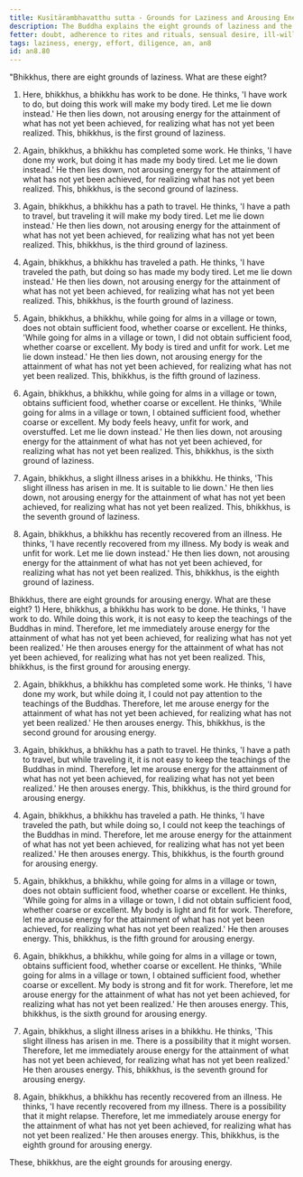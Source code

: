 ```yaml
---
title: Kusītārambhavatthu sutta - Grounds for Laziness and Arousing Energy
description: The Buddha explains the eight grounds of laziness and the eight grounds for arousing energy.
fetter: doubt, adherence to rites and rituals, sensual desire, ill-will
tags: laziness, energy, effort, diligence, an, an8
id: an8.80
---
```


"Bhikkhus, there are eight grounds of laziness. What are these eight?

1) Here, bhikkhus, a bhikkhu has work to be done. He thinks, 'I have work to do, but doing this work will make my body tired. Let me lie down instead.' He then lies down, not arousing energy for the attainment of what has not yet been achieved, for realizing what has not yet been realized. This, bhikkhus, is the first ground of laziness.

2) Again, bhikkhus, a bhikkhu has completed some work. He thinks, 'I have done my work, but doing it has made my body tired. Let me lie down instead.' He then lies down, not arousing energy for the attainment of what has not yet been achieved, for realizing what has not yet been realized. This, bhikkhus, is the second ground of laziness.

3) Again, bhikkhus, a bhikkhu has a path to travel. He thinks, 'I have a path to travel, but traveling it will make my body tired. Let me lie down instead.' He then lies down, not arousing energy for the attainment of what has not yet been achieved, for realizing what has not yet been realized. This, bhikkhus, is the third ground of laziness.

4) Again, bhikkhus, a bhikkhu has traveled a path. He thinks, 'I have traveled the path, but doing so has made my body tired. Let me lie down instead.' He then lies down, not arousing energy for the attainment of what has not yet been achieved, for realizing what has not yet been realized. This, bhikkhus, is the fourth ground of laziness.

5) Again, bhikkhus, a bhikkhu, while going for alms in a village or town, does not obtain sufficient food, whether coarse or excellent. He thinks, 'While going for alms in a village or town, I did not obtain sufficient food, whether coarse or excellent. My body is tired and unfit for work. Let me lie down instead.' He then lies down, not arousing energy for the attainment of what has not yet been achieved, for realizing what has not yet been realized. This, bhikkhus, is the fifth ground of laziness.

6) Again, bhikkhus, a bhikkhu, while going for alms in a village or town, obtains sufficient food, whether coarse or excellent. He thinks, 'While going for alms in a village or town, I obtained sufficient food, whether coarse or excellent. My body feels heavy, unfit for work, and overstuffed. Let me lie down instead.' He then lies down, not arousing energy for the attainment of what has not yet been achieved, for realizing what has not yet been realized. This, bhikkhus, is the sixth ground of laziness.

7) Again, bhikkhus, a slight illness arises in a bhikkhu. He thinks, 'This slight illness has arisen in me. It is suitable to lie down.' He then lies down, not arousing energy for the attainment of what has not yet been achieved, for realizing what has not yet been realized. This, bhikkhus, is the seventh ground of laziness.

8) Again, bhikkhus, a bhikkhu has recently recovered from an illness. He thinks, 'I have recently recovered from my illness. My body is weak and unfit for work. Let me lie down instead.' He then lies down, not arousing energy for the attainment of what has not yet been achieved, for realizing what has not yet been realized. This, bhikkhus, is the eighth ground of laziness.

Bhikkhus, there are eight grounds for arousing energy. What are these eight? 1) Here, bhikkhus, a bhikkhu has work to be done. He thinks, 'I have work to do. While doing this work, it is not easy to keep the teachings of the Buddhas in mind. Therefore, let me immediately arouse energy for the attainment of what has not yet been achieved, for realizing what has not yet been realized.' He then arouses energy for the attainment of what has not yet been achieved, for realizing what has not yet been realized. This, bhikkhus, is the first ground for arousing energy.

2) Again, bhikkhus, a bhikkhu has completed some work. He thinks, 'I have done my work, but while doing it, I could not pay attention to the teachings of the Buddhas. Therefore, let me arouse energy for the attainment of what has not yet been achieved, for realizing what has not yet been realized.' He then arouses energy. This, bhikkhus, is the second ground for arousing energy.

3) Again, bhikkhus, a bhikkhu has a path to travel. He thinks, 'I have a path to travel, but while traveling it, it is not easy to keep the teachings of the Buddhas in mind. Therefore, let me arouse energy for the attainment of what has not yet been achieved, for realizing what has not yet been realized.' He then arouses energy. This, bhikkhus, is the third ground for arousing energy.

4) Again, bhikkhus, a bhikkhu has traveled a path. He thinks, 'I have traveled the path, but while doing so, I could not keep the teachings of the Buddhas in mind. Therefore, let me arouse energy for the attainment of what has not yet been achieved, for realizing what has not yet been realized.' He then arouses energy. This, bhikkhus, is the fourth ground for arousing energy.

5) Again, bhikkhus, a bhikkhu, while going for alms in a village or town, does not obtain sufficient food, whether coarse or excellent. He thinks, 'While going for alms in a village or town, I did not obtain sufficient food, whether coarse or excellent. My body is light and fit for work. Therefore, let me arouse energy for the attainment of what has not yet been achieved, for realizing what has not yet been realized.' He then arouses energy. This, bhikkhus, is the fifth ground for arousing energy.

6) Again, bhikkhus, a bhikkhu, while going for alms in a village or town, obtains sufficient food, whether coarse or excellent. He thinks, 'While going for alms in a village or town, I obtained sufficient food, whether coarse or excellent. My body is strong and fit for work. Therefore, let me arouse energy for the attainment of what has not yet been achieved, for realizing what has not yet been realized.' He then arouses energy. This, bhikkhus, is the sixth ground for arousing energy.

7) Again, bhikkhus, a slight illness arises in a bhikkhu. He thinks, 'This slight illness has arisen in me. There is a possibility that it might worsen. Therefore, let me immediately arouse energy for the attainment of what has not yet been achieved, for realizing what has not yet been realized.' He then arouses energy. This, bhikkhus, is the seventh ground for arousing energy.

8) Again, bhikkhus, a bhikkhu has recently recovered from an illness. He thinks, 'I have recently recovered from my illness. There is a possibility that it might relapse. Therefore, let me immediately arouse energy for the attainment of what has not yet been achieved, for realizing what has not yet been realized.' He then arouses energy. This, bhikkhus, is the eighth ground for arousing energy.

These, bhikkhus, are the eight grounds for arousing energy.
